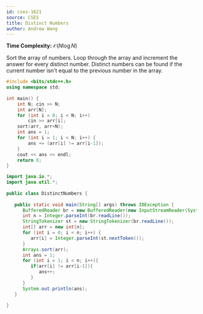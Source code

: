 ```yaml
---
id: cses-1621
source: CSES
title: Distinct Numbers
author: Andrew Wang
---
```


<Spoiler title="Solution">

**Time Complexity:** $\mathcal{O}(N\log{N})$

Sort the array of numbers. Loop through the array and increment the answer for every distinct number. Distinct numbers can be found if the current number isn't equal to the previous number in the array.

<LanguageSection>

<CPPSection>


```cpp
#include <bits/stdc++.h>
using namespace std;
 
int main() {
	int N; cin >> N;
	int arr[N];
	for (int i = 0; i < N; i++)
		cin >> arr[i];
	sort(arr, arr+N);
	int ans = 1;
	for (int i = 1; i < N; i++) {
		ans += (arr[i] != arr[i-1]);
	}
	cout << ans << endl;
	return 0;
}

```

</CPPSection>

<JavaSection>

```java
import java.io.*;
import java.util.*;
 
public class DistinctNumbers {
 
   public static void main(String[] args) throws IOException {
      BufferedReader br = new BufferedReader(new InputStreamReader(System.in));
      int n = Integer.parseInt(br.readLine());
      StringTokenizer st = new StringTokenizer(br.readLine());
      int[] arr = new int[n];
      for (int i = 0; i < n; i++) {
         arr[i] = Integer.parseInt(st.nextToken());
      }
      Arrays.sort(arr);
      int ans = 1;
      for (int i = 1; i < n; i++){
         if(arr[i] != arr[i-1]){
            ans++;
         }  
      }
      System.out.println(ans);
   }
 
}
```

</JavaSection>

</LanguageSection>

</Spoiler>

